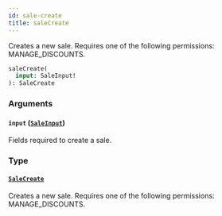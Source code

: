 ```yaml
---
id: sale-create
title: saleCreate
---
```



Creates a new sale. Requires one of the following permissions: MANAGE_DISCOUNTS.

```graphql
saleCreate(
  input: SaleInput!
): SaleCreate
```


### Arguments

#### `input` ([`SaleInput`](../../../developer/api-reference/inputs/sale-input))

Fields required to create a sale.


### Type

#### [`SaleCreate`](../../../developer/api-reference/objects/sale-create) 

Creates a new sale. Requires one of the following permissions: MANAGE_DISCOUNTS.




